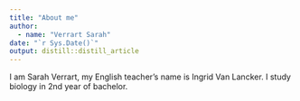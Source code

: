 ```yaml
---
title: "About me"
author:
  - name: "Verrart Sarah" 
date: "`r Sys.Date()`"
output: distill::distill_article
---
```


I am Sarah Verrart, my English teacher's name is Ingrid Van Lancker. I study biology in 2nd year of bachelor. 
